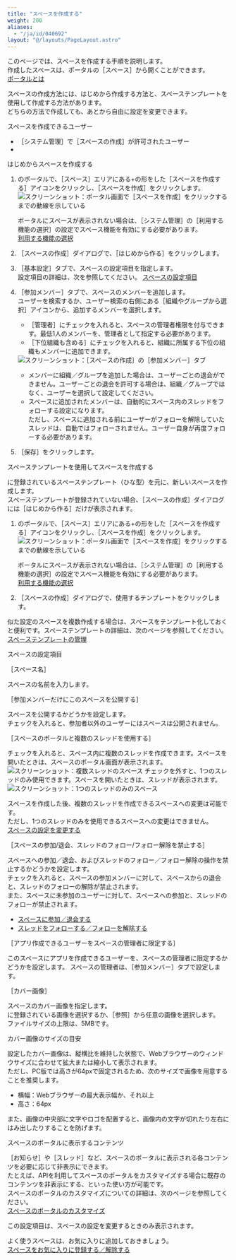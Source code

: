 ```yaml
---
title: "スペースを作成する"
weight: 200
aliases:
  - "/ja/id/040692"
layout: "@/layouts/PageLayout.astro"
---
```




このページでは、スペースを作成する手順を説明します。  
作成したスペースは、ポータルの<Wovn>［スペース］</Wovn>から開くことができます。  
[ポータルとは](/k/ja/id/040617.html)

スペースの作成方法には、はじめから作成する方法と、スペーステンプレートを使用して作成する方法があります。  
どちらの方法で作成しても、あとから自由に設定を変更できます。

<Heading id="space_add_space_10">スペースを作成できるユーザー</Heading>

* <Wovn>［<Kintone />システム管理］</Wovn>で<Wovn>［スペースの作成］</Wovn>が許可されたユーザー
* <SlashAdministrators />

<Heading id="space_add_space_20">はじめからスペースを作成する</Heading>

1. <Kintone />のポータルで、<Wovn>［スペース］</Wovn>エリアにある+の形をした<Wovn>［スペースを作成する］</Wovn>アイコンをクリックし、<Wovn>［スペースを作成］</Wovn>をクリックします。  
   <Img src="/k/kintone/img-ja/add_space_img01.png" alt="スクリーンショット：ポータル画面で［スペースを作成］をクリックするまでの動線を示している" />

   <Note>

   ポータルにスペースが表示されない場合は、<Wovn>［<Kintone />システム管理］</Wovn>の<Wovn>［利用する機能の選択］</Wovn>の設定でスペース機能を有効にする必要があります。  
   [利用する機能の選択](/k/ja/id/04031.html)

   </Note>

1. <Wovn>［スペースの作成］</Wovn>ダイアログで、<Wovn>［はじめから作る］</Wovn>をクリックします。

1. <Wovn>［基本設定］</Wovn>タブで、スペースの設定項目を指定します。  
    設定項目の詳細は、次を参照してください。
    [スペースの設定項目](#space_add_space_30)

1. <Wovn>［参加メンバー］</Wovn>タブで、スペースのメンバーを追加します。  
   ユーザーを検索するか、ユーザー検索の右側にある<Wovn>［組織やグループから選択］</Wovn>アイコンから、追加するメンバーを選択します。

   * <Wovn>［管理者］</Wovn>にチェックを入れると、スペースの管理者権限を付与できます。最低1人のメンバーを、管理者として指定する必要があります。<Wovn></Wovn>
   * <Wovn>［下位組織も含める］</Wovn>にチェックを入れると、組織に所属する下位の組織もメンバーに追加できます。  
    <Img src="/k/kintone/img-ja/add_space_img03.png" alt="スクリーンショット：［スペースの作成］の［参加メンバー］タブ" />

   <Note>

   * メンバーに組織／グループを追加した場合は、ユーザーごとの退会ができません。ユーザーごとの退会を許可する場合は、組織／グループではなく、ユーザーを選択して設定してください。
   * スペースに追加されたメンバーは、自動的にスペース内のスレッドをフォローする設定になります。  
     ただし、スペースに追加される前にユーザーがフォローを解除していたスレッドは、自動ではフォローされません。ユーザー自身が再度フォローする必要があります。

   </Note>

1. <Wovn>［保存］</Wovn>をクリックします。

<Heading id="space_add_space_30">スペーステンプレートを使用してスペースを作成する</Heading>

<Kintone />に登録されているスペーステンプレート（ひな型）を元に、新しいスペースを作成します。  
スペーステンプレートが登録されていない場合、<Wovn>［スペースの作成］</Wovn>ダイアログには<Wovn>［はじめから作る］</Wovn>だけが表示されます。

1. <Kintone />のポータルで、<Wovn>［スペース］</Wovn>エリアにある+の形をした<Wovn>［スペースを作成する］</Wovn>アイコンをクリックし、<Wovn>［スペースを作成］</Wovn>をクリックします。  
   <Img src="/k/kintone/img-ja/add_space_img01.png" alt="スクリーンショット：ポータル画面で［スペースを作成］をクリックするまでの動線を示している" />

   <Note>

   ポータルにスペースが表示されない場合は、<Wovn>［<Kintone />システム管理］</Wovn>の<Wovn>［利用する機能の選択］</Wovn>の設定でスペース機能を有効にする必要があります。  
   [利用する機能の選択](/k/ja/id/04031.html)

   </Note>

1. <Wovn>［スペースの作成］</Wovn>ダイアログで、使用するテンプレートをクリックします。

<Hint>

似た設定のスペースを複数作成する場合は、スペースをテンプレート化しておくと便利です。スペーステンプレートの詳細は、次のページを参照してください。  
[スペーステンプレートの管理](/k/ja/id/04074.html)

</Hint>

<Heading id="space_add_space_40">スペースの設定項目</Heading>

<Heading level={3} id="space_add_space_4010"><Wovn>［スペース名］</Wovn></Heading>

スペースの名前を入力します。

<Heading level={3} id="space_add_space_4020"><Wovn>［参加メンバーだけにこのスペースを公開する］</Wovn></Heading>

スペースを公開するかどうかを設定します。  
チェックを入れると、参加者以外のユーザーにはスペースは公開されません。

<Heading level={3} id="space_add_space_4030"><Wovn>［スペースのポータルと複数のスレッドを使用する］</Wovn></Heading>

チェックを入れると、スペース内に複数のスレッドを作成できます。スペースを開いたときは、スペースのポータル画面が表示されます。  
<Img src="/k/kintone/img-ja/add_space_02.png" alt="スクリーンショット：複数スレッドのスペース" />
チェックを外すと、1つのスレッドのみ使用できます。スペースを開いたときは、スレッドが表示されます。  
<Img src="/k/kintone/img-ja/add_space_01.png" alt="スクリーンショット：1つのスレッドのみのスペース" />

スペースを作成した後、複数のスレッドを作成できるスペースへの変更は可能です。  
ただし、1つのスレッドのみを使用できるスペースへの変更はできません。  
[スペースの設定を変更する](/k/ja/id/040696.html)

<Heading level={3} id="space_add_space_4040"><Wovn>［スペースの参加/退会、スレッドのフォロー/フォロー解除を禁止する］</Wovn></Heading>

スペースへの参加／退会、およびスレッドのフォロー／フォロー解除の操作を禁止するかどうかを設定します。  
チェックを入れると、スペースの参加メンバーに対して、スペースからの退会と、スレッドのフォローの解除が禁止されます。  
また、スペースに未参加のユーザーに対して、スペースへの参加と、スレッドのフォローが禁止されます。

* [スペースに参加／退会する](/k/ja/id/040701.html)
* [スレッドをフォローする／フォローを解除する](/k/ja/id/040700.html)

<Heading level={3} id="space_add_space_4050"><Wovn>［アプリ作成できるユーザーをスペースの管理者に限定する］</Wovn></Heading>

このスペースにアプリを作成できるユーザーを、スペースの管理者に限定するかどうかを設定します。
スペースの管理者は、<Wovn>［参加メンバー］</Wovn>タブで設定します。<Wovn></Wovn>

<Heading level={3} id="space_add_space_4060"><Wovn>［カバー画像］</Wovn></Heading>

スペースのカバー画像を指定します。  
<Kintone />に登録されている画像を選択するか、<Wovn>［参照］</Wovn>から任意の画像を選択します。  
ファイルサイズの上限は、5MBです。

<Heading level={4} id="space_add_space_406010">カバー画像のサイズの目安</Heading>

設定したカバー画像は、縦横比を維持した状態で、Webブラウザーのウィンドウサイズに合わせて拡大または縮小して表示されます。  
ただし、PC版では高さが64pxで固定されるため、次のサイズで画像を用意することを推奨します。

* 横幅：Webブラウザーの最大表示幅か、それ以上
* 高さ：64px

また、画像の中央部に文字やロゴを配置すると、画像内の文字が切れたり左右にはみ出したりすることを防げます。

<Heading level={3} id="space_change_space_2070">スペースのポータルに表示するコンテンツ</Heading>

<Wovn>［お知らせ］</Wovn>や<Wovn>［スレッド］</Wovn>など、スペースのポータルに表示される各コンテンツを必要に応じて非表示にできます。  
たとえば、APIを利用してスペースのポータルをカスタマイズする場合に既存のコンテンツを非表示にする、といった使い方が可能です。  
スペースのポータルのカスタマイズについての詳細は、次のページを参照してください。  
[スペースのポータルのカスタマイズ](/k/ja/id/040697.html#space_add_space_406010)

この設定項目は、スペースの設定を変更するときのみ表示されます。

<Note>

よく使うスペースは、お気に入りに追加しておきましょう。  
[スペースをお気に入りに登録する／解除する](/k/ja/id/040706.html)

</Note>
